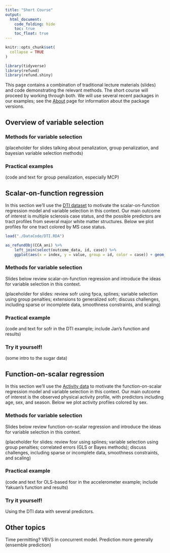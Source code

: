```yaml
---
title: "Short Course"
output:
  html_document: 
    code_folding: hide
    toc: true
    toc_float: true
---
```


```r
knitr::opts_chunk$set(
  collapse = TRUE
)
```

```r
library(tidyverse)
library(refund)
library(refund.shiny)
```

This page contains a combination of traditional lecture materials (slides) and code demonstrating the relevant methods. The short course will proceed by working through both. We will use several recent packages in our examples; see the [About](./About.html) page for information about the package versions.

## Overview of variable selection

### Methods for variable selection

(placeholder for slides talking about penalization, group penalization, and bayesian variable selection methods)

### Practical examples

(code and text for group penalization, especially MCP)


## Scalar-on-function regression

In this section we'll use the [DTI dataset](./Data.html) to motivate the scalar-on-function regression model and variable selection in this context. Our main outcome of interest is multiple sclerosis case status, and the possible predictors are tract profiles from several major white matter structures. Below we plot profiles for one tract colored by MS case status.

```r
load("./DataCode/DTI.RDA")

as_refundObj(CCA_ani) %>% 
	left_join(select(outcome_data, id, case)) %>%
	ggplot(aes(x = index, y = value, group = id, color = case)) + geom_path(alpha = .5)
```

### Methods for variable selection

Slides below review scalar-on-function regression and introduce the ideas for variable selection in this context.

(placeholder for slides: review sofr using fpca, splines; variable selection using group penalties; extensions to generalized sofr; discuss challenges, including sparse or incomplete data, smoothness constraints, and scaling)

### Practical example

(code and text for sofr in the DTI example; include Jan's function and results)

### Try it yourself!

(some intro to the sugar data)



## Function-on-scalar regression

In this section we'll use the [Activity data](./Data.html) to motivate the function-on-scalar regression model and variable selection in this context. Our main outcome of interest is the observed physical activity profile, with predictors including age, sex, and season. Below we plot activity profiles colored by sex.


### Methods for variable selection

Slides below review function-on-scalar regression and introduce the ideas for variable selection in this context.

(placeholder for slides: review fosr using splines; variable selection using group penalties; correlated errors (GLS or Bayes methods); discuss challenges, including sparse or incomplete data, smoothness constraints, and scaling)

### Practical example

(code and text for OLS-based fosr in the accelerometer example; include Yakuan's function and results)


### Try it yourself!

Using the DTI data with several predictors. 


## Other topics

Time permitting? VBVS in concurrent model. Prediction more generally (ensemble prediction)

